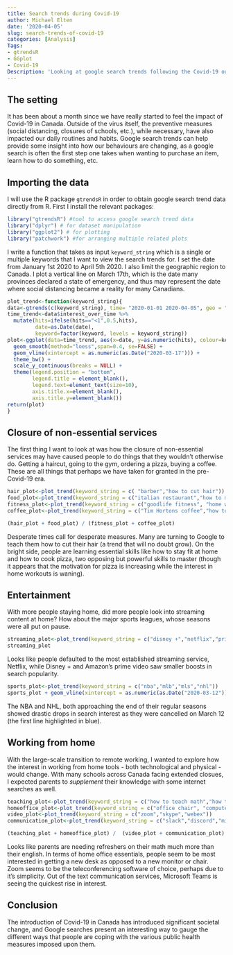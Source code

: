 ```yaml
---
title: Search trends during Covid-19
author: Michael Elten
date: '2020-04-05'
slug: search-trends-of-covid-19
categories: [Analysis]
Tags:
- gtrendsR
- GGplot
- Covid-19
Description: 'Looking at google search trends following the Covid-19 outbreak in Canada'
---
```


## The setting

It has been about a month since we have really started to feel the impact of Covid-19 in Canada. Outside of the virus itself, the preventive measures (social distancing, closures of schools, etc.), while necessary, have also impacted our daily routines and habits. Google search trends can help provide some insight into how our behaviours are changing, as a google search is often the first step one takes when wanting to purchase an item, learn how to do something, etc. 

## Importing the data

I will use the R package `gtrendsR` in order to obtain google search trend data directly from R. First I install the relevant packages: 

```r
library("gtrendsR") #tool to access google search trend data
library("dplyr") # for dataset manipulation
library("ggplot2") # for plotting
library("patchwork") #for arranging multiple related plots
```

I write a function that takes as input `keyword_string` which is a single or multiple keywords that I want to view the search trends for. I set the date from January 1st 2020 to April 5th 2020. I also limit the geographic region to Canada. I plot a vertical line on March 17th, which is the date many provinces declared a state of emergency, and thus may represent the date where social distancing became a reality for many Canadians.

```r
plot_trend<-function(keyword_string){
data<-gtrends(c(keyword_string), time= "2020-01-01 2020-04-05", geo = "CA")
time_trend<-data$interest_over_time %>%
  mutate(hits=ifelse(hits=="<1",0.5,hits),
         date=as.Date(date),
         keyword=factor(keyword, levels = keyword_string))
plot<-ggplot(data=time_trend, aes(x=date, y=as.numeric(hits), colour=keyword)) +
  geom_smooth(method="loess",span=0.4, se=FALSE) +
  geom_vline(xintercept = as.numeric(as.Date("2020-03-17"))) +
  theme_bw() +
  scale_y_continuous(breaks = NULL) +
  theme(legend.position = "bottom",
        legend.title = element_blank(),
        legend.text=element_text(size=10),
        axis.title.x=element_blank(),
        axis.title.y=element_blank())
return(plot)
}
```

## Closure of non-essential services

The first thing I want to look at was how the closure of non-essential services may have caused people to do things that they wouldn't otherwise do. Getting a haircut, going to the gym, ordering a pizza, buying a coffee. These are all things that perhaps we have taken for granted in the pre-Covid-19 era.

```r
hair_plot<-plot_trend(keyword_string = c( "barber","how to cut hair"))
food_plot<-plot_trend(keyword_string = c("italian restaurant","how to make pizza"))
fitness_plot<-plot_trend(keyword_string = c("goodlife fitness", "home workout"))
coffee_plot<-plot_trend(keyword_string = c("Tim Hortons coffee","how to make coffee"))

(hair_plot + food_plot) / (fitness_plot + coffee_plot)
```

Desperate times call for desperate measures. Many are turning to Google to teach them how to cut their hair (a trend that will no doubt grow). On the bright side, people are learning essential skills like how to stay fit at home and how to cook pizza, two opposing but powerful skills to master (though it appears that the motivation for pizza is increasing while the interest in home workouts is waning).


## Entertainment

With more people staying home, did more people look into streaming content at home? How about the major sports leagues, whose seasons were all put on pause.

```r
streaming_plot<-plot_trend(keyword_string = c("disney +","netflix","prime video"))
streaming_plot
```

Looks like people defaulted to the most established streaming service, Netflix, while Disney + and Amazon's prime video saw smaller boosts in search popularity. 

```r
sports_plot<-plot_trend(keyword_string = c("nba","mlb","mls","nhl"))
sports_plot + geom_vline(xintercept = as.numeric(as.Date("2020-03-12")), colour="darkblue")
```

The NBA and NHL, both approaching the end of their regular seasons showed drastic drops in search interest as they were cancelled on March 12 (the first line highlighted in blue). 

## Working from home

With the large-scale transition to remote working, I wanted to explore how the interest in working from home tools - both technological and physical - would change. With many schools across Canada facing extended closues, I expected parents to *supplement* their knowledge with some internet searches as well.

```r
teaching_plot<-plot_trend(keyword_string = c("how to teach math","how to teach english"))
homeoffice_plot<-plot_trend(keyword_string = c("office chair", "computer monitor","desk"))
video_plot<-plot_trend(keyword_string = c("zoom","skype","webex"))
communication_plot<-plot_trend(keyword_string = c("slack","discord","microsoft teams"))

(teaching_plot + homeoffice_plot) /  (video_plot + communication_plot)
```

Looks like parents are needing refreshers on their math much more than their english. In terms of home office essentials, people seem to be most interested in getting a new desk as opposed to a new monitor or chair. Zoom seems to be the teleconferencing software of choice, perhaps due to it's simplicity. Out of the text communication services,  Microsoft Teams is seeing the quickest rise in interest.

## Conclusion

The introduction of Covid-19 in Canada has introduced significant societal change, and Google searches present an interesting way to gauge the different ways that people are coping with the various public health measures imposed upon them. 


